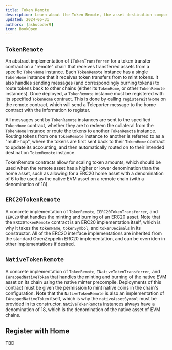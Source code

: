 ```yaml
---
title: Token Remote
description: Learn about the Token Remote, the asset destination component of the ICTT
updated: 2024-05-31
authors: [ashucoder9]
icon: BookOpen
---
```


## `TokenRemote`

An abstract implementation of `ITokenTransferrer` for a token transfer contract on a "remote" chain that receives transferred assets from a specific `TokenHome` instance. Each `TokenRemote` instance has a single `TokenHome` instance that it receives token transfers from to mint tokens. It also handles sending messages (and correspondingly burning tokens) to route tokens back to other chains (either its `TokenHome`, or other `TokenRemote` instances). Once deployed, a `TokenRemote` instance must be registered with its specified `TokenHome` contract. This is done by calling `registerWithHome` on the remote contract, which will send a Teleporter message to the home contract with the information to register.

All messages sent by `TokenRemote` instances are sent to the specified `TokenHome` contract, whether they are to redeem the collateral from the `TokenHome` instance or route the tokens to another `TokenRemote` instance. Routing tokens from one `TokenRemote` instance to another is referred to as a "multi-hop", where the tokens are first sent back to their `TokenHome` contract to update its accounting, and then automatically routed on to their intended destination `TokenRemote` instance.

TokenRemote contracts allow for scaling token amounts, which should be used when the remote asset has a higher or lower denomination than the home asset, such as allowing for a ERC20 home asset with a denomination of 6 to be used as the native EVM asset on a remote chain (with a denomination of 18).

## `ERC20TokenRemote`

A concrete implementation of `TokenRemote`, `IERC20TokenTransferrer`, and `IERC20` that handles the minting and burning of an ERC20 asset. Note that the `ERC20TokenRemote` contract is an ERC20 implementation itself, which is why it takes the `tokenName`, `tokenSymbol`, and `tokenDecimals` in its constructor. All of the ERC20 interface implementations are inherited from the standard OpenZeppelin ERC20 implementation, and can be overriden in other implementations if desired.

## `NativeTokenRemote`

A concrete implementation of `TokenRemote`, `INativeTokenTransferrer`, and `IWrappedNativeToken` that handles the minting and burning of the native EVM asset on its chain using the native minter precompile. Deployments of this contract must be given the permission to mint native coins in the chain's configuration. Note that the `NativeTokenRemote` is also an implementation of `IWrappedNativeToken` itself, which is why the `nativeAssetSymbol` must be provided in its constructor. `NativeTokenRemote` instances always have a denomination of 18, which is the denomination of the native asset of EVM chains.



## Register with Home

TBD